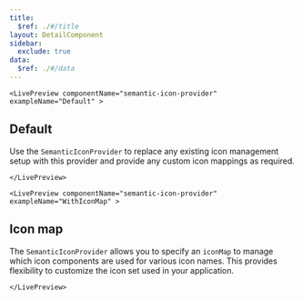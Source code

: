```yaml
---
title:
  $ref: ./#/title
layout: DetailComponent
sidebar:
  exclude: true
data:
  $ref: ./#/data
---
```


    <LivePreview componentName="semantic-icon-provider" exampleName="Default" >

## Default

Use the `SemanticIconProvider` to replace any existing icon management setup with this provider and provide any custom icon mappings as required.

    </LivePreview>

    <LivePreview componentName="semantic-icon-provider" exampleName="WithIconMap" >

## Icon map

The `SemanticIconProvider` allows you to specify an `iconMap` to manage which icon components are used for various icon names. This provides flexibility to customize the icon set used in your application.

    </LivePreview>
